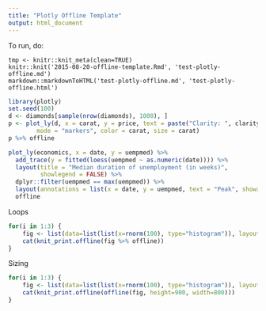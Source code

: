 ```yaml
---
title: "Plotly Offline Template"
output: html_document
---
```


To run, do:

```
tmp <- knitr::knit_meta(clean=TRUE)
knitr::knit('2015-08-20-offline-template.Rmd', 'test-plotly-offline.md')
markdown::markdownToHTML('test-plotly-offline.md', 'test-plotly-offline.html')
```


```r
library(plotly)
set.seed(100)
d <- diamonds[sample(nrow(diamonds), 1000), ]
p <- plot_ly(d, x = carat, y = price, text = paste("Clarity: ", clarity),
        mode = "markers", color = carat, size = carat)
p %>% offline
```

```r
plot_ly(economics, x = date, y = uempmed) %>%
  add_trace(y = fitted(loess(uempmed ~ as.numeric(date)))) %>%
  layout(title = "Median duration of unemployment (in weeks)",
         showlegend = FALSE) %>%
  dplyr::filter(uempmed == max(uempmed)) %>%
  layout(annotations = list(x = date, y = uempmed, text = "Peak", showarrow = T)) %>%
  offline
```

Loops

```r
for(i in 1:3) {
    fig <- list(data=list(list(x=rnorm(100), type="histogram")), layout=list(title=paste(c('plot', i, sep=" "))))
    cat(knit_print.offline(fig %>% offline))
}
```

Sizing

```r
for(i in 1:3) {
    fig <- list(data=list(list(x=rnorm(100), type="histogram")), layout=list(title=paste(c('plot', i, sep=" "))))
    cat(knit_print.offline(offline(fig, height=900, width=800)))
}
```
